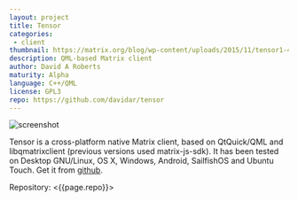 ```yaml
---
layout: project
title: Tensor
categories: 
 - client
thumbnail: https://matrix.org/blog/wp-content/uploads/2015/11/tensor1-400x284.png
description: QML-based Matrix client
author: David A Roberts
maturity: Alpha
language: C++/QML
license: GPL3
repo: https://github.com/davidar/tensor
---
```


![screenshot](https://matrix.org/blog/wp-content/uploads/2015/11/tensor1.png "{{ page.title }}")

Tensor is a cross-platform native Matrix client, based on QtQuick/QML and libqmatrixclient (previous versions used matrix-js-sdk). It has been tested on Desktop GNU/Linux, OS X, Windows, Android, SailfishOS and Ubuntu Touch. Get it from [github](https://github.com/davidar/tensor).

Repository: <{{page.repo}}>
